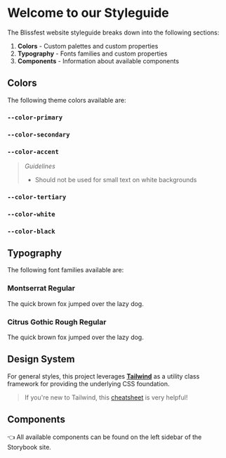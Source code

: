 
<Meta title="Overview/Styleguide" />

<style>
  {`
    :root {
      --size: 50px;
    }

    h2 {
      text-decoration: underline;
    }

    .palette-box {
      width: var(--size);
      height: var(--size);
      display: block;
      margin: 0 auto;
    }

    .palette-primary {
      background-color: var(--color-primary);
    }

    .palette-secondary {
      background-color: var(--color-secondary);
    }

    .palette-accent {
      background-color: var(--color-accent);
    }

    .palette-tertiary {
      background-color: var(--color-tertiary);
    }

    .palette-white {
      background-color: var(--color-white);
    }

    .palette-black {
      background-color: var(--color-black);
    }

    .typography {
      font-size: 1.4rem;
    }

    .typography-primary {
      font-family: var(--font-primary);
      color: var(--color-primary);
    }

    .typography-secondary {
      font-family: var(--font-secondary);
      color: var(--color-primary);
    }
  `}
</style>

# Welcome to our Styleguide

The Blissfest website styleguide breaks down into the following sections:

1. **Colors** - Custom palettes and custom properties
1. **Typography** - Fonts families and custom properties
1. **Components** - Information about available components

## Colors

The following theme colors available are:

### `--color-primary`

<span class="palette-box palette-primary"></span>

### `--color-secondary`

<span class="palette-box palette-secondary"></span>

### `--color-accent`

> _Guidelines_
> - Should not be used for small text on white backgrounds

<span class="palette-box palette-accent"></span>

### `--color-tertiary`

<span class="palette-box palette-tertiary"></span>

### `--color-white`

<span class="palette-box palette-white"></span>

### `--color-black`

<span class="palette-box palette-black"></span>

## Typography

The following font families available are:

### Montserrat Regular

<span class="typography typography-primary">The quick brown fox jumped over the lazy dog.</span>

### Citrus Gothic Rough Regular

<span class="typography typography-secondary">The quick brown fox jumped over the lazy dog.</span>

## Design System

For general styles, this project leverages [**Tailwind**](https://tailwindcss.com) as a utility class framework for providing the underlying CSS foundation.

> If you're new to Tailwind, this [cheatsheet](https://nerdcave.com/tailwind-cheat-sheet) is very helpful!

## Components

👈 All available components can be found on the left sidebar of the Storybook site.

